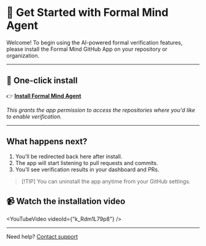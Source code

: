 
# 🧠 Get Started with Formal Mind Agent


Welcome! To begin using the AI-powered formal verification features, please install the Formal Mind GitHub App on your repository or organization.

---

## 🚀 One-click install

👉 [**Install Formal Mind Agent**](https://github.com/apps/formal-mind-agent/installations/new)

_This grants the app permission to access the repositories where you'd like to enable verification._

---

## What happens next?

1. You’ll be redirected back here after install.
2. The app will start listening to pull requests and commits.
3. You’ll see verification results in your dashboard and PRs.

> [\!TIP]
> You can uninstall the app anytime from your GitHub settings.


## 📹 Watch the installation video

<YouTubeVideo videoId={"k_Rdm1L79p8"} />

---

Need help? [Contact support](mailto:meek10x@gmail.com)
